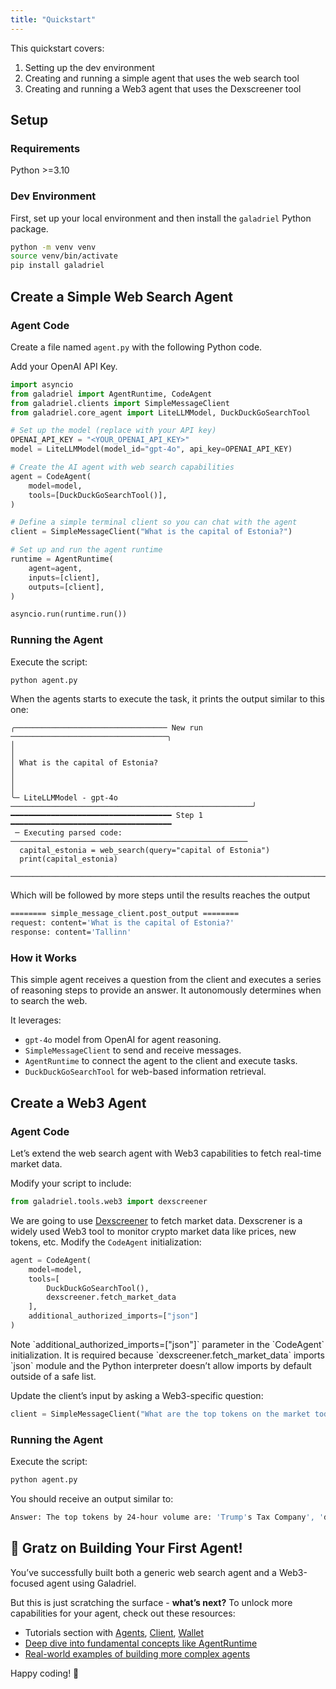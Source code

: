 ```yaml
---
title: "Quickstart"
---
```


This quickstart covers:

1. Setting up the dev environment
2. Creating and running a simple agent that uses the web search tool
3. Creating and running a Web3 agent that uses the Dexscreener tool

## Setup

### Requirements

Python >=3.10

### Dev Environment

First, set up your local environment and then install the `galadriel` Python package.

```bash
python -m venv venv
source venv/bin/activate
pip install galadriel
```

## Create a Simple Web Search Agent

### Agent Code

Create a file named `agent.py` with the following Python code.

Add your OpenAI API Key.

```python
import asyncio
from galadriel import AgentRuntime, CodeAgent
from galadriel.clients import SimpleMessageClient
from galadriel.core_agent import LiteLLMModel, DuckDuckGoSearchTool

# Set up the model (replace with your API key)
OPENAI_API_KEY = "<YOUR_OPENAI_API_KEY>"
model = LiteLLMModel(model_id="gpt-4o", api_key=OPENAI_API_KEY)

# Create the AI agent with web search capabilities
agent = CodeAgent(
    model=model,
    tools=[DuckDuckGoSearchTool()],
)

# Define a simple terminal client so you can chat with the agent
client = SimpleMessageClient("What is the capital of Estonia?")

# Set up and run the agent runtime
runtime = AgentRuntime(
    agent=agent,
    inputs=[client],
    outputs=[client],
)

asyncio.run(runtime.run())
```

### Running the Agent
Execute the script:
```bash
python agent.py
```
When the agents starts to execute the task, it prints the output similar to this one:
```
╭────────────────────────────────── New run ───────────────────────────────────╮
│                                                                              │
│ What is the capital of Estonia?                                              │
│                                                                              │
╰─ LiteLLMModel - gpt-4o ──────────────────────────────────────────────────────╯
━━━━━━━━━━━━━━━━━━━━━━━━━━━━━━━━━━━━ Step 1 ━━━━━━━━━━━━━━━━━━━━━━━━━━━━━━━━━━━━
 ─ Executing parsed code: ─────────────────────────────────────────────────────
  capital_estonia = web_search(query="capital of Estonia")
  print(capital_estonia)
 ──────────────────────────────────────────────────────────────────────────────
```
Which will be followed by more steps until the results reaches the output
```bash
======== simple_message_client.post_output ========
request: content='What is the capital of Estonia?'
response: content='Tallinn'
```

###  How it Works

This simple agent receives a question from the client and executes a series of reasoning steps to provide an answer. It autonomously determines when to search the web.

It leverages:

- `gpt-4o` model from OpenAI for agent reasoning.
- `SimpleMessageClient` to send and receive messages.
- `AgentRuntime` to connect the agent to the client and execute tasks.
- `DuckDuckGoSearchTool` for web-based information retrieval.

## Create a Web3 Agent

### Agent Code

Let’s extend the web search agent with Web3 capabilities to fetch real-time market data.

Modify your script to include:

```python
from galadriel.tools.web3 import dexscreener
```

We are going to use [Dexscreener](https://dexscreener.com/)  to fetch market data. Dexscrener is a widely used Web3 tool to monitor crypto market data like prices, new tokens, etc.
Modify the `CodeAgent` initialization:

```python
agent = CodeAgent(
    model=model,
    tools=[
        DuckDuckGoSearchTool(),
        dexscreener.fetch_market_data
    ],
    additional_authorized_imports=["json"]
)
```

<Info>
    Note `additional_authorized_imports=["json"]` parameter in the `CodeAgent` initialization.
    It is required because `dexscreener.fetch_market_data` imports `json` module and the Python interpreter doesn’t allow imports by default outside of a safe list.
</Info>

Update the client’s input by asking a Web3-specific question:

```python
client = SimpleMessageClient("What are the top tokens on the market today?")
```

### Running the Agent

Execute the script:

```bash
python agent.py
```

You should receive an output similar to:

```bash
Answer: The top tokens by 24-hour volume are: 'Trump's Tax Company', 'dogwifouthat', 'THE DARK KNIGHT', and 'BRITISH DOG'
```

## 🎉 Gratz on Building Your First Agent!

You’ve successfully built both a generic web search agent and a Web3-focused agent using Galadriel.

But this is just scratching the surface - **what’s next?** To unlock more capabilities for your agent, check out these resources:

- Tutorials section with [Agents](/galadriel-network/tutorials/agents), [Client](galadriel-network/tutorials/clients), [Wallet](/galadriel-network/tutorials/wallet)
- [Deep dive into fundamental concepts like AgentRuntime](/galadriel-network/concepts/runtime)
- [Real-world examples of building more complex agents](/galadriel-network/examples/examples)

Happy coding! 🚀
